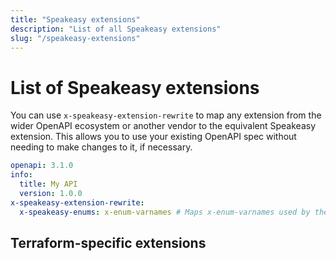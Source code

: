 ```yaml
---
title: "Speakeasy extensions"
description: "List of all Speakeasy extensions"
slug: "/speakeasy-extensions"
---
```


# List of Speakeasy extensions

<Table 
  data={[
    { extension: "x-speakeasy-name-override", description: "Use it globally to change method names or inline to change the name of a method, parameter, or class." },
    { extension: "x-speakeasy-group", description: "Allows you to define custom namespaces when adding this property to any operation in your OpenAPI spec. If added, the tags for that method will be ignored" },
    { extension: "x-speakeasy-ignore", description: "Exclude certain methods from your SDK with this extension." },
    { extension: "x-speakeasy-enums", description: "Use this extension to control generated enum members by providing alternative names for each value in the enum field." },
    { extension: "x-speakeasy-enum-format", description: "Customize how the enum type is generated for the schema, either `enum` for a native enum type or `union` for a union of values." },
    { extension: "x-speakeasy-retries", description: "Enable retries globally or on a per-request basis. A backoff strategy is applied to specified status codes." },
    { extension: "x-speakeasy-pagination", description: "Use to customize offset- or cursor-based pagination rules for each API operation." },
    { extension: "x-speakeasy-usage-example", description: "Feature a method in your SDK's `README.md` by adding this property to the method." },
    { extension: "x-speakeasy-example", description: "The OpenAPI specification doesn't allow example values for `securityscheme` property. Using this extension overcomes this limitation." },
    { extension: "x-speakeasy-docs", description: "Configure comments that only show up in the SDK for a single language." },
    { extension: "x-speakeasy-globals", description: "Define parameters that can be configured globally on the main SDK instance and populated automatically for any operations that use them." },
    { extension: "x-speakeasy-globals-hidden", description: "Define parameters that can be configured globally on the main SDK instance but are not shown in the matching method's signature." },
    { extension: "x-speakeasy-errors", description: "Apply this extension at the level of `paths`, `path` `item`, or `operation` in the document to override the default error-handling behavior of the SDKs." },
    { extension: "x-speakeasy-error-message", description: "Used to mark a field in an error response as containing the error message to use." },
    { extension: "x-speakeasy-server-id", description: "Enable users to pick a server when instantiating the SDK. Use this extension to define an ID for each server in the `servers` array in the OpenAPI spec." },
    { extension: "x-speakeasy-deprecation-message", description: "Allows you to add a message to deprecated operations, parameters, and schemas." },
    { extension: "x-speakeasy-deprecation-replacement", description: "Allows you to specify an alternate operation to use in place of a deprecated operation." },
    { extension: "x-speakeasy-type-override", description: "Use this to override a schema's type, forcing it to be handled as `any` to accept arbitrary data." },
    { extension: "x-speakeasy-max-method-params", description: "Allows you to set the maximum number of parameters that can be passed to a method. If the number of parameters exceeds this value, a request object will be used." },
    { extension: "x-speakeasy-param-encoding-override", description: "When set with a value of `allowReserved`, path parameters will appear in a request URL with reserved characters `:/?#[]@!$&'()*+,;=` unencoded." }
  ]}
  columns={[
    { key: "extension", header: "Extension" },
    { key: "description", header: "Description" }
  ]}
/>

You can use `x-speakeasy-extension-rewrite` to map any extension from the wider OpenAPI ecosystem or another vendor to the equivalent Speakeasy extension. This allows you to use your existing OpenAPI spec without needing to make changes to it, if necessary.

```yaml
openapi: 3.1.0
info:
  title: My API
  version: 1.0.0
x-speakeasy-extension-rewrite:
  x-speakeasy-enums: x-enum-varnames # Maps x-enum-varnames used by the OSS generator to x-speakeasy-enums which has the same functionality
```

## Terraform-specific extensions

<Table 
  data={[
    { extension: "x-speakeasy-entity", description: "Map API entities to Terraform resources by annotating objects in your OpenAPI spec as entities in the Terraform provider." },
    { extension: "x-speakeasy-entity-operation", description: "Specify CRUD operations for API endpoints to map to Terraform resources, such as create, read, update, or delete operations." },
    { extension: "x-speakeasy-name-override", description: "Remap API properties to Terraform attribute names while keeping API data handling intact." },
    { extension: "x-speakeasy-param-sensitive", description: "Hide sensitive properties from Terraform console output for security purposes." },
    { extension: "x-speakeasy-terraform-ignore", description: "Use this extension to exclude properties from Terraform state management." },
    { extension: "x-speakeasy-type-override", description: "Allows the conversion of an attribute to a JSON string, accommodating dynamic structures in Terraform configurations." },
    { extension: "x-speakeasy-plan-validators", description: "Add custom validation logic to Terraform plan operations to ensure configurations meet predefined criteria before execution." },
    { extension: "x-speakeasy-plan-modifiers", description: "Add custom plan modification logic to Terraform plan operations for advanced default values or resource replacement logic." },
    { extension: "x-speakeasy-entity-version", description: "Specify the version of a Terraform resource to support state migrations for breaking changes." },
    { extension: "x-speakeasy-conflicts-with", description: "Indicate conflicting properties to prevent incompatible combinations in Terraform configurations." },
    { extension: "x-speakeasy-param-readonly", description: "Mark properties as read-only in Terraform, preventing modifications by the user." },
    { extension: "x-speakeasy-param-optional", description: "Force a property to be optional, overriding the required attribute in JSON Schema specifications." },
    { extension: "x-speakeasy-param-force-new", description: "Force resource recreation in Terraform when certain property values change." },
    { extension: "x-speakeasy-terraform-plan-only", description: "Ensure that only values from the Terraform plan are used during updates, overriding prior state or default values." }
  ]}
  columns={[
    { key: "extension", header: "Terraform extension" },
    { key: "description", header: "Description" }
  ]}
/>
